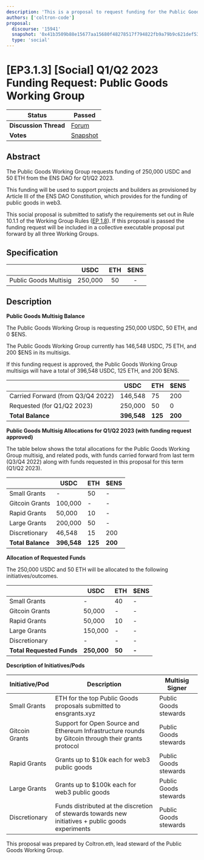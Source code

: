 ```yaml
---
description: 'This is a proposal to request funding for the Public Goods Working Group for Q1/Q2 2023.'
authors: ['coltron-code']
proposal:
  discourse: '15941'
  snapshot: '0x41b3509b88e15677aa15680f48278517f794822fb9a79b9c621def53f1866be7'
  type: 'social'
---
```


# [EP3.1.3] [Social] Q1/Q2 2023 Funding Request: Public Goods Working Group

| **Status**            | Passed                                                                                                                 |
| --------------------- | ---------------------------------------------------------------------------------------------------------------------- |
| **Discussion Thread** | [Forum](https://discuss.ens.domains/t/15941)                                                                           |
| **Votes**             | [Snapshot](https://snapshot.org/#/ens.eth/proposal/0x41b3509b88e15677aa15680f48278517f794822fb9a79b9c621def53f1866be7) |

## Abstract

The Public Goods Working Group requests funding of 250,000 USDC and 50 ETH from the ENS DAO for Q1/Q2 2023.

This funding will be used to support projects and builders as provisioned by Article III of the ENS DAO Constitution, which provides for the funding of public goods in web3.

This social proposal is submitted to satisfy the requirements set out in Rule 10.1.1 of the Working Group Rules ([EP 1.8](https://docs.ens.domains/v/governance/governance-proposals/term-1/ep12-working-group-rules)). If this proposal is passed the funding request will be included in a collective executable proposal put forward by all three Working Groups.

## Specification

|                       |  USDC   | ETH | $ENS |
| --------------------- | :-----: | :-: | :--: |
| Public Goods Multisig | 250,000 | 50  |  -   |

## Description

**Public Goods Multisig Balance**

The Public Goods Working Group is requesting 250,000 USDC, 50 ETH, and 0 $ENS.

The Public Goods Working Group currently has 146,548 USDC, 75 ETH, and 200 $ENS in its multisigs.

If this funding request is approved, the Public Goods Working Group multisigs will have a total of 396,548 USDC, 125 ETH, and 200 $ENS.

|                                   | USDC        | ETH     | $ENS    |
| --------------------------------- | ----------- | ------- | ------- |
| Carried Forward (from Q3/Q4 2022) | 146,548     | 75      | 200     |
| Requested (for Q1/Q2 2023)        | 250,000     | 50      | 0       |
| **Total Balance**                 | **396,548** | **125** | **200** |

**Public Goods Multisig Allocations for Q1/Q2 2023 (with funding request approved)**

The table below shows the total allocations for the Public Goods Working Group multisig, and related pods, with funds carried forward from last term (Q3/Q4 2022) along with funds requested in this proposal for this term (Q1/Q2 2023).

|                   | USDC        | ETH     | $ENS    |
| ----------------- | ----------- | ------- | ------- |
| Small Grants      | -           | 50      | -       |
| Gitcoin Grants    | 100,000     | -       | -       |
| Rapid Grants      | 50,000      | 10      | -       |
| Large Grants      | 200,000     | 50      | -       |
| Discretionary     | 46,548      | 15      | 200     |
| **Total Balance** | **396,548** | **125** | **200** |

**Allocation of Requested Funds**

The 250,000 USDC and 50 ETH will be allocated to the following initiatives/outcomes.

|                           | USDC        | ETH    | $ENS  |
| ------------------------- | ----------- | ------ | ----- |
| Small Grants              | -           | 40     | -     |
| Gitcoin Grants            | 50,000      | -      | -     |
| Rapid Grants              | 50,000      | 10     | -     |
| Large Grants              | 150,000     | -      | -     |
| Discretionary             | -           | -      | -     |
| **Total Requested Funds** | **250,000** | **50** | **-** |

**Description of Initiatives/Pods**

| Initiative/Pod | Description                                                                                         | Multisig Signer       |
| -------------- | --------------------------------------------------------------------------------------------------- | --------------------- |
| Small Grants   | ETH for the top Public Goods proposals submitted to ensgrants.xyz                                   | Public Goods stewards |
| Gitcoin Grants | Support for Open Source and Ethereum Infrastructure rounds by Gitcoin through their grants protocol | Public Goods stewards |
| Rapid Grants   | Grants up to $10k each for web3 public goods                                                        | Public Goods stewards |
| Large Grants   | Grants up to $100k each for web3 public goods                                                       | Public Goods stewards |
| Discretionary  | Funds distributed at the discretion of stewards towards new initiatives + public goods experiments  | Public Goods stewards |

This proposal was prepared by Coltron.eth, lead steward of the Public Goods Working Group.
